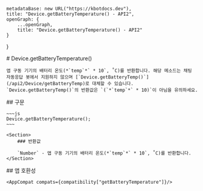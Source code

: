 
    metadataBase: new URL("https://kbotdocs.dev"),
    title: "Device.getBatteryTemperature() - API2",
    openGraph: {
        ...openGraph,
        title: "Device.getBatteryTemperature() - API2"
    }
}

<Section>
    # Device.getBatteryTemperature()

    앱 구동 기기의 배터리 온도(*`temp`*` * 10`, ˚C)를 반환합니다. 해당 메소드는 채팅 자동응답 봇에서 지원하지 않으며 [`Device.getBatteryTemp()`](/api2/Device/getBatteryTemp)로 대체할 수 있습니다. `Device.getBatteryTemp()`의 반환값은 `(`*`temp`*` * 10)`이 아님을 유의하세요.
</Section>
<Section>
    ## 구문

    ~~~js
    Device.getBatteryTemperature();
    ~~~

    <Section>
        ### 반환값

        `Number` - 앱 구동 기기의 배터리 온도(*`temp`*` * 10`, ˚C)를 반환합니다.
    </Section>
</Section>
<Section>
    ## 앱 호환성

    <AppCompat compats={compatibility["getBatteryTemperature"]}/>
</Section>